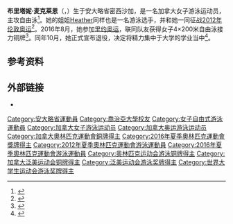 {{NoteTA|G1=Aquatics}}
{{Infobox swimmer
| name           = 布里塔妮·麦克莱恩
| image          = File:BMacLean4593.jpg
| image_size     = <!-- Only for images narrower than 220 pixels -->
| alt            =
| caption        = 
| fullname       = 布里塔妮·麦克莱恩
| nicknames      = 
| national_team  = {{CAN}}
| strokes        = [[自由泳|自由泳]]
| club           = Etobicoke Swim Club
| collegeteam    = [[喬治亞大學|喬治亞大學]]
| birth_date     = {{Birth date and age|1994|3|3|mf=y}}
| birth_place    = {{CAN}}[[安大略省|安大略省]][[密西沙加|密西沙加]]
| death_date     =
| death_place    =
| height         = {{convert|1.73|m|ftin|abbr=on}}
| weight         = {{convert|70|kg|lb|0|abbr=on}}
| medaltemplates =
{{MedalSport|女子[[游泳|游泳]]}}
{{MedalCountry|{{CAN}}}}
{{MedalCompetition|[[奥林匹克运动会|奥林匹克运动会]]}}
{{MedalBronze|[[2016年夏季奥林匹克运动会|2016 里约热内卢]]|[[2016年夏季奥林匹克运动会游泳比赛|4×200米自由泳接力]]}}
{{MedalCompetition|[[泛太平洋游泳锦标赛|泛太平洋游泳锦标赛]]}}
{{MedalBronze|[[2014年泛太平洋游泳锦标赛|2014 黄金海岸]]|800米自由泳}}
{{MedalBronze|2014 黄金海岸|150米自由泳}}
{{MedalBronze|2014 黄金海岸|4×200米自由泳接力}}
{{MedalCompetition|[[泛美运动会|泛美运动会]]}}
{{MedalBronze|[[2015年泛美运动会|2015 多伦多]]|[[2015年泛美运动会游泳比赛|4×200米自由泳接力]]}}
{{MedalCompetition|[[英联邦运动会|英联邦运动会]]}}
{{MedalSilver|[[2014年英联邦运动会|2014 格拉斯哥]]|4×200米自由泳接力}}
{{MedalBronze|2014 格拉斯哥|800米自由泳}}
{{MedalCompetition|[[世界青年游泳锦标赛|世界青年游泳锦标赛]]}}
{{MedalGold|[[2011年世界青年游泳锦标赛|2011 利马]]|200米自由泳}}
{{MedalGold|2011 利马|400米自由泳}}
{{MedalSilver|2011 利马|4×100米自由泳接力}}
{{MedalSilver|2011 利马|4×200米自由泳接力}}
{{MedalCompetition|[[夏季世界大学生运动会|夏季世界大学生运动会]]}}
{{MedalBronze|[[2013年夏季世界大学生运动会|2013 喀山]]|[[2013年夏季世界大学生运动会游泳比赛|4×100米自由泳接力]]}}
{{MedalBronze|2013 喀山|4×200米自由泳接力}}
}}

'''布里塔妮·麦克莱恩'''（{{lang-en|Brittany MacLean}}，{{bd|1994年|3月3日||}}）生于安大略省密西沙加，是一名加拿大女子游泳运动员，主攻自由泳<ref>{{Cite web |title=Brittany MacLean|url=https://olympic.ca/team-canada/brittany-maclean/|work=[[加拿大奥林匹克委员会|Canadian Olympic Committee]]|accessdate=2013-11-12|archiveurl=https://web.archive.org/web/20200407030501/https://olympic.ca/team-canada/brittany-maclean/|archivedate=2020-04-07}}</ref>。她的姐姐[[Heather_MacLean|Heather]]同样也是一名游泳选手，并和她一同征战[[2012年夏季奥林匹克运动会|2012年伦敦奥运]]<ref>{{cite web|url=https://www.swimming.ca/en/swimmer/brittany-maclean/|title=Brittany MacLean|work=Swimming Canada|accessdate=2020-07-11|archiveurl=https://web.archive.org/web/20170905100119/https://www.swimming.ca/en/swimmer/brittany-maclean/|archivedate=2017-09-05}}</ref>。2016年8月，她参加[[2016年夏季奥林匹克运动会|里约奥运]]，联同队友获得女子4×200米自由泳接力铜牌<ref>{{cite news|first=Dave|last=Feschuk|title=Canadian women win bronze in 4x200-metre relay|url=https://www.thestar.com/sports/olympics/2016/08/10/canadian-women-win-bronze-in-4x200-metre-relay.html|publisher=Toronto Star|date=2016-08-11|accessdate=2016-09-02|archiveurl=https://web.archive.org/web/20190401192012/https://www.thestar.com/sports/olympics/2016/08/10/canadian-women-win-bronze-in-4x200-metre-relay.html|archivedate=2019-04-01}}</ref>。同年10月，她正式宣布退役，决定将精力集中于大学的学业当中<ref>{{cite web|url=https://www.cbc.ca/sports/olympics/brittany-maclean-retires-1.3818722|title=Canadian Brittany MacLean retires from swimming|publisher=CBC|date=2016-10-24|accessdate=2020-07-11|archiveurl=https://archive.today/20200711080619/https://www.cbc.ca/sports/olympics/brittany-maclean-retires-1.3818722|archivedate=2020-07-11|dead-url=no}}</ref>。

==参考资料==
{{Reflist}}

==外部链接==
* {{Twitter}}

{{DEFAULTSORT:Maclean, Brittany}}
[[Category:安大略省運動員|Category:安大略省運動員]]
[[Category:喬治亞大學校友|Category:喬治亞大學校友]]
[[Category:女子自由式游泳運動員|Category:女子自由式游泳運動員]]
[[Category:加拿大女子游泳运动员|Category:加拿大女子游泳运动员]]
[[Category:加拿大奥运游泳运动员|Category:加拿大奥运游泳运动员]]
[[Category:加拿大奧林匹克運動會銅牌得主|Category:加拿大奧林匹克運動會銅牌得主]]
[[Category:2016年夏季奧林匹克運動會獎牌得主|Category:2016年夏季奧林匹克運動會獎牌得主]]
[[Category:2012年夏季奧林匹克運動會游泳運動員|Category:2012年夏季奧林匹克運動會游泳運動員]]
[[Category:2016年夏季奧林匹克運動會游泳運動員|Category:2016年夏季奧林匹克運動會游泳運動員]]
[[Category:奥林匹克运动会游泳铜牌得主|Category:奥林匹克运动会游泳铜牌得主]]
[[Category:加拿大泛美运动会铜牌得主|Category:加拿大泛美运动会铜牌得主]]
[[Category:泛美运动会游泳奖牌得主|Category:泛美运动会游泳奖牌得主]]
[[Category:世界大学生运动会游泳奖牌得主|Category:世界大学生运动会游泳奖牌得主]]